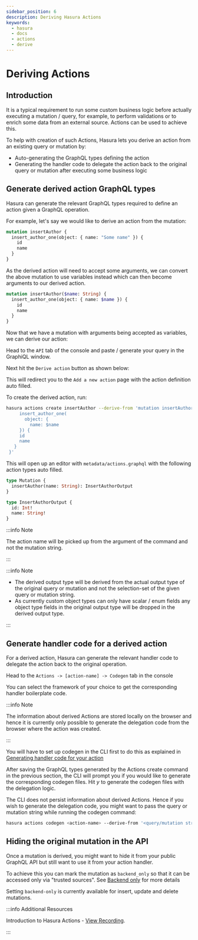 ```yaml
---
sidebar_position: 6
description: Deriving Hasura Actions
keywords:
  - hasura
  - docs
  - actions
  - derive
---
```



# Deriving Actions

## Introduction

It is a typical requirement to run some custom business logic before actually executing a mutation / query, for example,
to perform validations or to enrich some data from an external source. Actions can be used to achieve this.

To help with creation of such Actions, Hasura lets you derive an action from an existing query or mutation by:

- Auto-generating the GraphQL types defining the action
- Generating the handler code to delegate the action back to the original query or mutation after executing some
  business logic

## Generate derived action GraphQL types

Hasura can generate the relevant GraphQL types required to define an action given a GraphQL operation.

For example, let's say we would like to derive an action from the mutation:

```graphql
mutation insertAuthor {
  insert_author_one(object: { name: "Some name" }) {
    id
    name
  }
}
```

As the derived action will need to accept some arguments, we can convert the above mutation to use variables instead
which can then become arguments to our derived action.

```graphql
mutation insertAuthor($name: String) {
  insert_author_one(object: { name: $name }) {
    id
    name
  }
}
```

Now that we have a mutation with arguments being accepted as variables, we can derive our action:

<Tabs className="api-tabs">
<TabItem value="console" label="Console">

Head to the `API` tab of the console and paste / generate your query in the GraphiQL window.

Next hit the `Derive action` button as shown below:

<Thumbnail src='/img/actions/actions-derive-button.png' alt='Console derive action button' />

This will redirect you to the `Add a new action` page with the action definition auto filled.

<Thumbnail src='/img/actions/actions-derive-types.png' alt='Console derived action types' />

</TabItem>
<TabItem value="cli" label="CLI">

To create the derived action, run:

```bash
hasura actions create insertAuthor --derive-from 'mutation insertAuthor($name: String) {
     insert_author_one(
       object: {
         name: $name
     }) {
     id
     name
   }
 }'
```

This will open up an editor with `metadata/actions.graphql` with the following action types auto filled.

```graphql
type Mutation {
  insertAuthor(name: String): InsertAuthorOutput
}

type InsertAuthorOutput {
  id: Int!
  name: String!
}
```

:::info Note

The action name will be picked up from the argument of the command and not the mutation string.

:::

</TabItem>

</Tabs>

:::info Note

- The derived output type will be derived from the actual output type of the original query or mutation and not the
  selection-set of the given query or mutation string.
- As currently custom object types can only have scalar / enum fields any object type fields in the original output type
  will be dropped in the derived output type.

:::

## Generate handler code for a derived action

For a derived action, Hasura can generate the relevant handler code to delegate the action back to the original
operation.

<Tabs className="api-tabs">
<TabItem value="console" label="Console">

Head to the `Actions -> [action-name] -> Codegen` tab in the console

You can select the framework of your choice to get the corresponding handler boilerplate code.

<Thumbnail src='/img/actions/actions-derive-codegen.png' alt='Console derived action codegen' />

:::info Note

The information about derived Actions are stored locally on the browser and hence it is currently only possible to
generate the delegation code from the browser where the action was created.

:::

</TabItem>
<TabItem value="cli" label="CLI">

You will have to set up codegen in the CLI first to do this as explained in
[Generating handler code for your action](/actions/codegen/index.mdx#actions-codegen-execute)

After saving the GraphQL types generated by the Actions create command in the previous section, the CLI will prompt you
if you would like to generate the corresponding codegen files. Hit <em>y</em> to generate the codegen files with the
delegation logic.

The CLI does not persist information about derived Actions. Hence if you wish to generate the delegation code, you might
want to pass the query or mutation string while running the codegen command:

```bash
hasura actions codegen <action-name> --derive-from '<query/mutation string>'
```

</TabItem>
</Tabs>

## Hiding the original mutation in the API

Once a mutation is derived, you might want to hide it from your public GraphQL API but still want to use it from your
action handler.

To achieve this you can mark the mutation as `backend_only` so that it can be accessed only via "trusted sources". See
[Backend only](/auth/authorization/permission-rules.mdx#backend-only-permissions) for more details

Setting `backend-only` is currently available for insert, update and delete mutations.

:::info Additional Resources

Introduction to Hasura Actions -
[View Recording](https://hasura.io/events/webinar/hasura-actions/?pg=docs&plcmt=body&cta=view-recording&tech=).

:::
